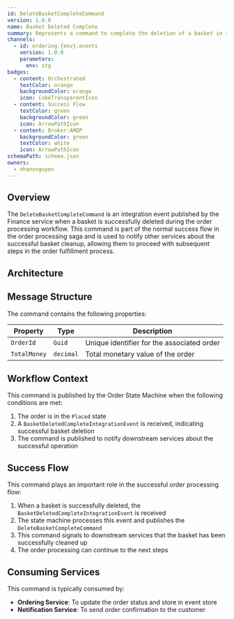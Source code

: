 ```yaml
---
id: DeleteBasketCompleteCommand
version: 1.0.0
name: Basket Deleted Complete
summary: Represents a command to complete the deletion of a basket in the system
channels:
  - id: ordering.{env}.events
    version: 1.0.0
    parameters:
      env: stg
badges:
  - content: Orchestrated
    textColor: orange
    backgroundColor: orange
    icon: CubeTransparentIcon
  - content: Success Flow
    textColor: green
    backgroundColor: green
    icon: ArrowPathIcon
  - content: Broker:AMQP
    backgroundColor: green
    textColor: white
    icon: ArrowPathIcon
schemaPath: schema.json
owners:
  - nhanxnguyen
---
```


## Overview

The `DeleteBasketCompleteCommand` is an integration event published by the Finance service when a basket is successfully deleted during the order processing workflow. This command is part of the normal success flow in the order processing saga and is used to notify other services about the successful basket cleanup, allowing them to proceed with subsequent steps in the order fulfillment process.

## Architecture

<NodeGraph />

## Message Structure

The command contains the following properties:

| Property     | Type      | Description                                |
| ------------ | --------- | ------------------------------------------ |
| `OrderId`    | `Guid`    | Unique identifier for the associated order |
| `TotalMoney` | `decimal` | Total monetary value of the order          |

## Workflow Context

This command is published by the Order State Machine when the following conditions are met:

1. The order is in the `Placed` state
2. A `BasketDeletedCompleteIntegrationEvent` is received, indicating successful basket deletion
3. The command is published to notify downstream services about the successful operation

## Success Flow

This command plays an important role in the successful order processing flow:

1. When a basket is successfully deleted, the `BasketDeletedCompleteIntegrationEvent` is received
2. The state machine processes this event and publishes the `DeleteBasketCompleteCommand`
3. This command signals to downstream services that the basket has been successfully cleaned up
4. The order processing can continue to the next steps

## Consuming Services

This command is typically consumed by:

- **Ordering Service**: To update the order status and store in event store
- **Notification Service**: To send order confirmation to the customer
